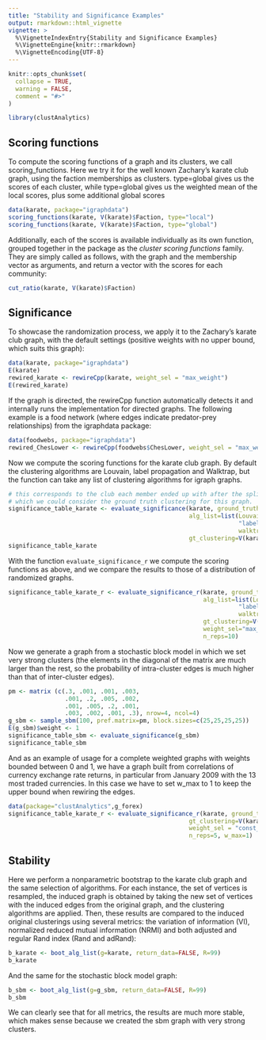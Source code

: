 ```yaml
---
title: "Stability and Significance Examples"
output: rmarkdown::html_vignette
vignette: >
  %\VignetteIndexEntry{Stability and Significance Examples}
  %\VignetteEngine{knitr::rmarkdown}
  %\VignetteEncoding{UTF-8}
---
```


```r
knitr::opts_chunk$set(
  collapse = TRUE,
  warning = FALSE,
  comment = "#>"
)
```

```r
library(clustAnalytics)
```


## Scoring functions
To compute the scoring functions of a graph and its clusters, we call scoring_functions. Here we try it for the well known Zachary's karate club graph, using the faction memberships as clusters. type=global gives us the scores of each cluster, while type=global gives us the weighted mean of the local scores, plus some additional global scores
```r
data(karate, package="igraphdata")
scoring_functions(karate, V(karate)$Faction, type="local")
scoring_functions(karate, V(karate)$Faction, type="global")
```

Additionally, each of the scores is available individually as its own function, grouped together in the package as the *cluster scoring functions* family. They are simply called as follows, with the graph and the membership vector as arguments, and return a vector with the scores for each community:
```r
cut_ratio(karate, V(karate)$Faction)
```



## Significance
To showcase the randomization process, we apply it to the Zachary's karate club graph, with the default settings (positive weights with no upper bound, which suits this graph):
```r
data(karate, package="igraphdata")
E(karate)
rewired_karate <- rewireCpp(karate, weight_sel = "max_weight")
E(rewired_karate)
```

If the graph is directed, the rewireCpp function automatically detects it and internally runs the implementation for directed graphs. The following example is a food network (where edges indicate predator-prey relationships) from the igraphdata package:
```r
data(foodwebs, package="igraphdata")
rewired_ChesLower <- rewireCpp(foodwebs$ChesLower, weight_sel = "max_weight")
```

Now we compute the scoring functions for the karate club graph. By default the clustering algorithms are Louvain, label propagation and Walktrap, but the function can take any list of clustering algorithms for igraph graphs.
```r
# this corresponds to the club each member ended up with after the split, 
# which we could consider the ground truth clustering for this graph.
significance_table_karate <- evaluate_significance(karate, ground_truth=TRUE,
                                                   alg_list=list(Louvain=cluster_louvain, 
                                                                 "label prop"= cluster_label_prop, 
                                                                 walktrap=cluster_walktrap),
                                                   gt_clustering=V(karate)$Faction)
significance_table_karate
```

With the function `evaluate_significance_r` we compute the scoring functions as above, and we compare the results to those of a distribution of randomized graphs.
```r
significance_table_karate_r <- evaluate_significance_r(karate, ground_truth=TRUE,
                                                       alg_list=list(Louvain=cluster_louvain, 
                                                                 "label prop"= cluster_label_prop, 
                                                                 walktrap=cluster_walktrap),
                                                       gt_clustering=V(karate)$Faction,
                                                       weight_sel="max_weight",
                                                       n_reps=10)
```

Now we generate a graph from a stochastic block model in which we set very strong clusters (the elements in the diagonal of the matrix are much larger than the rest, so the probability of intra-cluster edges is much higher than that of inter-cluster edges).

```r
pm <- matrix (c(.3, .001, .001, .003,
                .001, .2, .005, .002,
                .001, .005, .2, .001,
                .003, .002, .001, .3), nrow=4, ncol=4)
g_sbm <- sample_sbm(100, pref.matrix=pm, block.sizes=c(25,25,25,25))
E(g_sbm)$weight <- 1
significance_table_sbm <- evaluate_significance(g_sbm)
significance_table_sbm
```

And as an example of usage for a complete weighted graphs with weights bounded between 0 and 1, we have a graph built from correlations of currency exchange rate returns, in particular from January 2009 with the 13 most traded currencies. In this case we have to set w_max to 1 to keep the upper bound when rewiring the edges.
```r
data(package="clustAnalytics",g_forex)
significance_table_karate_r <- evaluate_significance_r(karate, ground_truth=TRUE, 
                                                   gt_clustering=V(karate)$Faction,
                                                   weight_sel = "const_var",
                                                   n_reps=5, w_max=1)

```


## Stability
Here we perform a nonparametric bootstrap to the karate club graph and the same selection of algorithms. For each instance, the set of vertices is resampled, the induced graph is obtained by taking the new set of vertices with the induced edges from the original graph, and the clustering algorithms are applied. Then, these results are compared to the induced original clusterings using several metrics: the variation of information (VI), normalized reduced mutual information (NRMI) and both adjusted and regular Rand index (Rand and adRand):
```r
b_karate <- boot_alg_list(g=karate, return_data=FALSE, R=99) 
b_karate
```

And the same for the stochastic block model graph:
```r
b_sbm <- boot_alg_list(g=g_sbm, return_data=FALSE, R=99)
b_sbm
```
We can clearly see that for all metrics, the results are much more stable, which makes sense because we created the sbm graph with very strong clusters.



